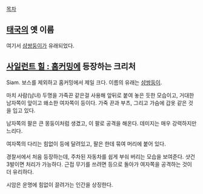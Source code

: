 [[목차]]
== [[태국]]의 옛 이름 ==
여기서 [[샴쌍둥이]]가 유래되었다.
== [[사일런트 힐 : 홈커밍]]에 등장하는 크리처 ==
Siam. 보스를 제외하고 홈커밍에서 제일 크다. 이름의 유래는 [[샴쌍둥이]].

마치 사람(남녀) 두명을 가죽끈 같은걸 사용해 앞뒤로 붙여 놓은 듯한 모습이고, 거대한 남자쪽이 앞이고 왜소한 여자쪽이 등이다. 가죽 끈과 부츠, 그리고 가슴에 갑옷 같은 것을 입고 있다.

남자쪽의 팔은 큰 몽둥이처럼 생겼고, 이 팔로 공격을 해온다. 데미지는 매우 강력하지만 느리다.

여자쪽의 다리는 힘없이 등에 달려있고, 팔은 한데 묶여 머리에 붙어 있다.


경찰서에서 처음 등장하는데, 주차된 자동차를 쉽게 부숴 버리는 모습을 보여준다. 샷건 3발이면 처리가 가능하다. 근접 무기를 쓰려면 등으로 돌아가 여자쪽을 공격하는 것이 더 유리하다.

시암은 운명에 힘없이 끌려가는 인간을 상징한다. 
